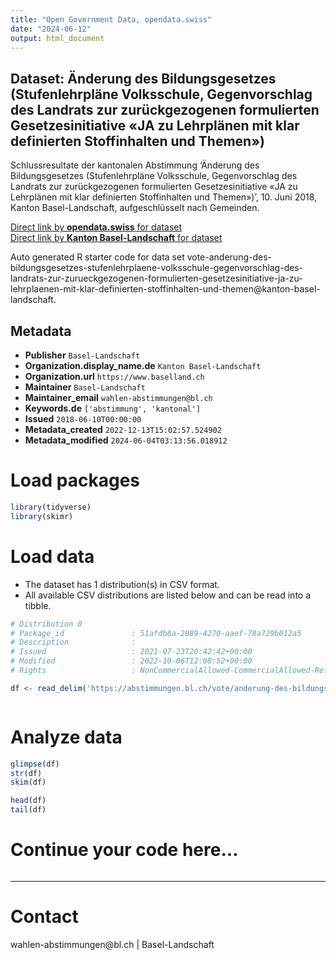 ```yaml
---
title: "Open Government Data, opendata.swiss"
date: "2024-06-12"
output: html_document
---
```


## Dataset: Änderung des Bildungsgesetzes (Stufenlehrpläne Volksschule, Gegenvorschlag des Landrats zur zurückgezogenen formulierten Gesetzesinitiative «JA zu Lehrplänen mit klar definierten Stoffinhalten und Themen»)

Schlussresultate der kantonalen Abstimmung 'Änderung des Bildungsgesetzes (Stufenlehrpläne Volksschule, Gegenvorschlag des Landrats zur zurückgezogenen formulierten Gesetzesinitiative «JA zu Lehrplänen mit klar definierten Stoffinhalten und Themen») ', 10. Juni 2018, Kanton Basel-Landschaft, aufgeschlüsselt nach Gemeinden.

[Direct link by **opendata.swiss** for dataset](https://opendata.swiss/de/dataset/anderung-des-bildungsgesetzes-stufenlehrplane-volksschule-gegenvorschlag-des-landrats-zur-zuruc)<br>
[Direct link by **Kanton Basel-Landschaft** for dataset](https://abstimmungen.bl.ch/vote/anderung-des-bildungsgesetzes-stufenlehrplaene-volksschule-gegenvorschlag-des-landrats-zur-zurueckgezogenen-formulierten-gesetzesinitiative-ja-zu-lehrplaenen-mit-klar-definierten-stoffinhalten-und-themen/data)

Auto generated R starter code for data set vote-anderung-des-bildungsgesetzes-stufenlehrplaene-volksschule-gegenvorschlag-des-landrats-zur-zurueckgezogenen-formulierten-gesetzesinitiative-ja-zu-lehrplaenen-mit-klar-definierten-stoffinhalten-und-themen@kanton-basel-landschaft.

## Metadata

- **Publisher** `Basel-Landschaft`
- **Organization.display_name.de** `Kanton Basel-Landschaft`
- **Organization.url** `https://www.baselland.ch`
- **Maintainer** `Basel-Landschaft`
- **Maintainer_email** `wahlen-abstimmungen@bl.ch`
- **Keywords.de** `['abstimmung', 'kantonal']`
- **Issued** `2018-06-10T00:00:00`
- **Metadata_created** `2022-12-13T15:02:57.524902`
- **Metadata_modified** `2024-06-04T03:13:56.018912`


# Load packages

```r

library(tidyverse)
library(skimr)

```

# Load data

-   The dataset has 1 distribution(s) in CSV format.
-   All available CSV distributions are listed below and can be read into a tibble.

```r

# Distribution 0
# Package_id               : 51afdb8a-2089-4270-aaef-78a729b012a5
# Description              : 
# Issued                   : 2021-07-23T20:42:42+00:00
# Modified                 : 2022-10-06T12:08:52+00:00
# Rights                   : NonCommercialAllowed-CommercialAllowed-ReferenceRequired

df <- read_delim('https://abstimmungen.bl.ch/vote/anderung-des-bildungsgesetzes-stufenlehrplaene-volksschule-gegenvorschlag-des-landrats-zur-zurueckgezogenen-formulierten-gesetzesinitiative-ja-zu-lehrplaenen-mit-klar-definierten-stoffinhalten-und-themen/data-csv')



```

# Analyze data

```r

glimpse(df)
str(df)
skim(df)

head(df)
tail(df)

```

# Continue your code here...

```r

```

------------------------------------------------------------------------

# Contact

wahlen-abstimmungen@bl.ch | Basel-Landschaft

